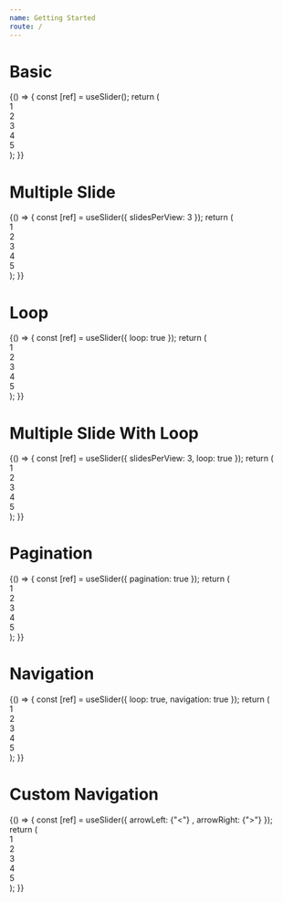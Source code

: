 ```yaml
---
name: Getting Started
route: /
---
```



# Basic

<Playground>
  {() => {
    const [ref] = useSlider();
    return (
      <div ref={ref}>
        <div>1</div>
        <div>2</div>
        <div>3</div>
        <div>4</div>
        <div>5</div>
      </div>
    );
  }}
</Playground>

# Multiple Slide

<Playground>
  {() => {
    const [ref] = useSlider({ slidesPerView: 3 });
    return (
      <div ref={ref}>
        <div>1</div>
        <div>2</div>
        <div>3</div>
        <div>4</div>
        <div>5</div>
      </div>
    );
  }}
</Playground>

# Loop

<Playground>
  {() => {
    const [ref] = useSlider({
      loop: true
    });
    return (
      <div ref={ref}>
        <div>1</div>
        <div>2</div>
        <div>3</div>
        <div>4</div>
        <div>5</div>
      </div>
    );
  }}
</Playground>

# Multiple Slide With Loop

<Playground>
  {() => {
    const [ref] = useSlider({ slidesPerView: 3, loop: true });
    return (
      <div ref={ref}>
        <div>1</div>
        <div>2</div>
        <div>3</div>
        <div>4</div>
        <div>5</div>
      </div>
    );
  }}
</Playground>

# Pagination

<Playground>
  {() => {
    const [ref] = useSlider({ pagination: true });
    return (
      <div ref={ref}>
        <div>1</div>
        <div>2</div>
        <div>3</div>
        <div>4</div>
        <div>5</div>
      </div>
    );
  }}
</Playground>

# Navigation

<Playground>
  {() => {
    const [ref] = useSlider({ loop: true, navigation: true });
    return (
      <div ref={ref}>
        <div>1</div>
        <div>2</div>
        <div>3</div>
        <div>4</div>
        <div>5</div>
      </div>
    );
  }}
</Playground>

# Custom Navigation

<Playground>
  {() => {
    const [ref] = useSlider({
      arrowLeft: <span style={{ fontSize: "50px" }}> {"<"} </span>,
      arrowRight: <span style={{ fontSize: "50px" }}> {">"} </span>
    });
    return (
      <div ref={ref}>
        <div>1</div>
        <div>2</div>
        <div>3</div>
        <div>4</div>
        <div>5</div>
      </div>
    );
  }}
</Playground>

<!-- # AutoPlay with custom speed -->

<!-- <Playground> -->
<!--   {() => { -->
<!--     const [ref] = useSlider({ -->
<!--       autoPlay: true, -->
<!--       loop: true, -->
<!--       duration: 1000 -->
<!--     }); -->
<!--     return ( -->
<!--       <div ref={ref}> -->
<!--         <div>1</div> -->
<!--         <div>2</div> -->
<!--         <div>3</div> -->
<!--         <div>4</div> -->
<!--         <div>5</div> -->
<!--       </div> -->
<!--     ); -->
<!--   }} -->
<!-- </Playground> -->

<!-- # AutoPlay -->

<!-- <Playground> -->
<!--   {() => { -->
<!--     const [ref] = useSlider({ autoPlay: true, loop: true }); -->
<!--     return ( -->
<!--       <div ref={ref}> -->
<!--         <div>1</div> -->
<!--         <div>2</div> -->
<!--         <div>3</div> -->
<!--         <div>4</div> -->
<!--         <div>5</div> -->
<!--       </div> -->
<!--     ); -->
<!--   }} -->
<!-- </Playground> -->
